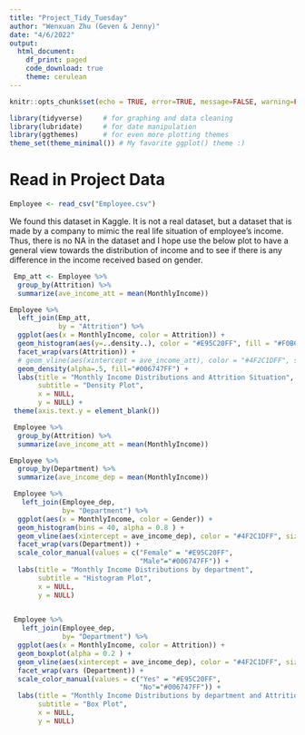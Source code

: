 ```yaml
---
title: "Project_Tidy_Tuesday"
author: "Wenxuan Zhu (Geven & Jenny)" 
date: "4/6/2022"
output: 
  html_document:
    df_print: paged
    code_download: true
    theme: cerulean
---
```


```r
knitr::opts_chunk$set(echo = TRUE, error=TRUE, message=FALSE, warning=FALSE)
```

```r
library(tidyverse)     # for graphing and data cleaning
library(lubridate)     # for date manipulation
library(ggthemes)      # for even more plotting themes
theme_set(theme_minimal()) # My favorite ggplot() theme :)
```

# Read in Project Data
```r
Employee <- read_csv("Employee.csv")
```

We found this dataset in Kaggle. It is not a real dataset, but a dataset that is made by a company to mimic the real life situation of employee's income. Thus, there is no NA in the dataset and I hope use the below plot to have a general view towards the distribution of income and to see if there is any difference in the income received based on gender. 


```r
 Emp_att <- Employee %>% 
  group_by(Attrition) %>%
  summarize(ave_income_att = mean(MonthlyIncome))

Employee %>% 
  left_join(Emp_att, 
            by = "Attrition") %>%
  ggplot(aes(x = MonthlyIncome, color = Attrition)) +
  geom_histogram(aes(y=..density..), color = "#E95C20FF", fill = "#F0B67F", bins = 40) +
  facet_wrap(vars(Attrition)) + 
  # geom_vline(aes(xintercept = ave_income_att), color = "#4F2C1DFF", size = 1.5) +
  geom_density(alpha=.5, fill="#006747FF") + 
  labs(title = "Monthly Income Distributions and Attrition Situation", 
       subtitle = "Density Plot",
       x = NULL,
       y = NULL) + 
 theme(axis.text.y = element_blank())

 Employee %>% 
  group_by(Attrition) %>%
  summarize(ave_income_att = mean(MonthlyIncome)) 
```

```r
Employee %>%
  group_by(Department) %>%
  summarize(ave_income_dep = mean(MonthlyIncome))

 Employee %>% 
   left_join(Employee_dep,
             by= "Department") %>%
  ggplot(aes(x = MonthlyIncome, color = Gender)) +
  geom_histogram(bins = 40, alpha = 0.8 ) +
  geom_vline(aes(xintercept = ave_income_dep), color = "#4F2C1DFF", size = 1) +
  facet_wrap(vars(Department)) + 
  scale_color_manual(values = c("Female" = "#E95C20FF",
                                "Male"="#006747FF")) + 
  labs(title = "Monthly Income Distributions by department", 
       subtitle = "Histogram Plot",
       x = NULL,
       y = NULL)
 
```


```r
 Employee %>% 
   left_join(Employee_dep,
             by= "Department") %>%
  ggplot(aes(x = MonthlyIncome, color = Attrition)) +
  geom_boxplot(alpha = 0.2 ) +
  geom_vline(aes(xintercept = ave_income_dep), color = "#4F2C1DFF", size = 1) +
  facet_wrap(vars (Department)) + 
  scale_color_manual(values = c("Yes" = "#E95C20FF",
                                "No"="#006747FF")) + 
  labs(title = "Monthly Income Distributions by department and Attrition Situation", 
       subtitle = "Box Plot",
       x = NULL,
       y = NULL)
```



